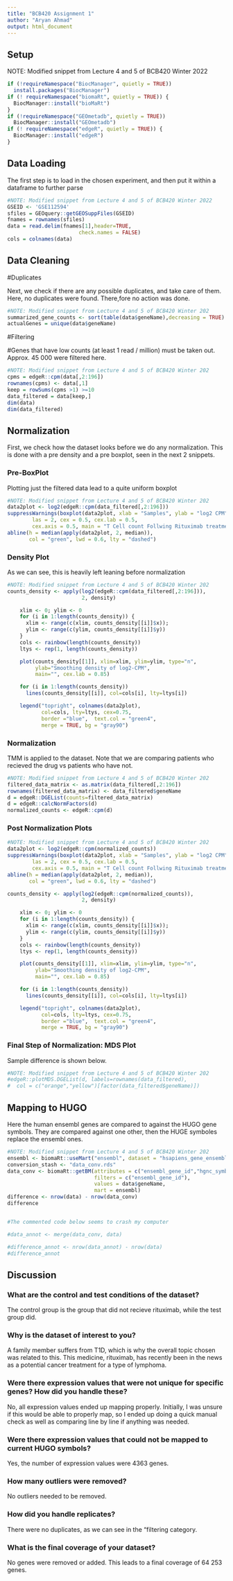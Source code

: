 ```yaml
---
title: "BCB420 Assignment 1"
author: "Aryan Ahmad"
output: html_document
---
```



## Setup

NOTE: Modified snippet from Lecture 4 and 5 of BCB420 Winter 2022
```r
if (!requireNamespace("BiocManager", quietly = TRUE))
  install.packages("BiocManager")
if (! requireNamespace("biomaRt", quietly = TRUE)) {
  BiocManager::install("bioMaRt")
}
if (!requireNamespace("GEOmetadb", quietly = TRUE))
  BiocManager::install("GEOmetadb")
if (! requireNamespace("edgeR", quietly = TRUE)) {
  BiocManager::install("edgeR")
}

```

## Data Loading

The first step is to load in the chosen experiment, and then put it within a 
dataframe to further parse

```r
#NOTE: Modified snippet from Lecture 4 and 5 of BCB420 Winter 2022
GSEID <- 'GSE112594'
sfiles = GEOquery::getGEOSuppFiles(GSEID)
fnames = rownames(sfiles)
data = read.delim(fnames[1],header=TRUE,
                       check.names = FALSE)
cols = colnames(data)
```

## Data Cleaning

#Duplicates

Next, we check if there are any possible duplicates, and take care of them. Here, no duplicates were found. There,fore no action was done.

```r
#NOTE: Modified snippet from Lecture 4 and 5 of BCB420 Winter 202
summarized_gene_counts <- sort(table(data$geneName),decreasing = TRUE)
actualGenes = unique(data$geneName)
```

#Filtering

#Genes that have low counts (at least 1 read / million) must be taken out. Approx. 45 000 were filtered here. 

```r
#NOTE: Modified snippet from Lecture 4 and 5 of BCB420 Winter 202
cpms = edgeR::cpm(data[,2:196])
rownames(cpms) <- data[,1]
keep = rowSums(cpms >1) >=10
data_filtered = data[keep,]
dim(data)
dim(data_filtered)
```

## Normalization

First, we check how the dataset looks before we do any normalization. This is done with a pre density and a pre boxplot, seen in the next 2 snippets.

### Pre-BoxPlot

Plotting just the filtered data lead to a quite uniform boxplot
```r
#NOTE: Modified snippet from Lecture 4 and 5 of BCB420 Winter 202
data2plot <- log2(edgeR::cpm(data_filtered[,2:196]))
suppressWarnings(boxplot(data2plot, xlab = "Samples", ylab = "log2 CPM", 
        las = 2, cex = 0.5, cex.lab = 0.5,
        cex.axis = 0.5, main = "T Cell count Follwing Rituximab treatment"))
abline(h = median(apply(data2plot, 2, median)), 
       col = "green", lwd = 0.6, lty = "dashed")
```

### Density Plot

As we can see, this is heavily left leaning before normalization
```r
#NOTE: Modified snippet from Lecture 4 and 5 of BCB420 Winter 202
counts_density <- apply(log2(edgeR::cpm(data_filtered[,2:196])), 
                        2, density)

    xlim <- 0; ylim <- 0
    for (i in 1:length(counts_density)) {
      xlim <- range(c(xlim, counts_density[[i]]$x)); 
      ylim <- range(c(ylim, counts_density[[i]]$y))
    }
    cols <- rainbow(length(counts_density))
    ltys <- rep(1, length(counts_density))

    plot(counts_density[[1]], xlim=xlim, ylim=ylim, type="n", 
         ylab="Smoothing density of log2-CPM", 
         main="", cex.lab = 0.85)

    for (i in 1:length(counts_density)) 
      lines(counts_density[[i]], col=cols[i], lty=ltys[i])

    legend("topright", colnames(data2plot),  
           col=cols, lty=ltys, cex=0.75, 
           border ="blue",  text.col = "green4", 
           merge = TRUE, bg = "gray90")
```


### Normalization

TMM is applied to the dataset. Note that we are comparing patients who recieved the drug vs patients who have not. 

```r
#NOTE: Modified snippet from Lecture 4 and 5 of BCB420 Winter 202
filtered_data_matrix <- as.matrix(data_filtered[,2:196])
rownames(filtered_data_matrix) <- data_filtered$geneName
d = edgeR::DGEList(counts=filtered_data_matrix)
d = edgeR::calcNormFactors(d)
normalized_counts <- edgeR::cpm(d)

```

### Post Normalization Plots

```r
#NOTE: Modified snippet from Lecture 4 and 5 of BCB420 Winter 202
data2plot <- log2(edgeR::cpm(normalized_counts))
suppressWarnings(boxplot(data2plot, xlab = "Samples", ylab = "log2 CPM", 
        las = 2, cex = 0.5, cex.lab = 0.5,
        cex.axis = 0.5, main = "T Cell count Follwing Rituximab treatment"))
abline(h = median(apply(data2plot, 2, median)), 
       col = "green", lwd = 0.6, lty = "dashed")

counts_density <- apply(log2(edgeR::cpm(normalized_counts)), 
                        2, density)

    xlim <- 0; ylim <- 0
    for (i in 1:length(counts_density)) {
      xlim <- range(c(xlim, counts_density[[i]]$x)); 
      ylim <- range(c(ylim, counts_density[[i]]$y))
    }
    cols <- rainbow(length(counts_density))
    ltys <- rep(1, length(counts_density))

    plot(counts_density[[1]], xlim=xlim, ylim=ylim, type="n", 
         ylab="Smoothing density of log2-CPM", 
         main="", cex.lab = 0.85)

    for (i in 1:length(counts_density)) 
      lines(counts_density[[i]], col=cols[i], lty=ltys[i])

    legend("topright", colnames(data2plot),  
           col=cols, lty=ltys, cex=0.75, 
           border ="blue",  text.col = "green4", 
           merge = TRUE, bg = "gray90")
```


### Final Step of Normalization: MDS Plot

Sample difference is shown below. 

```r
#NOTE: Modified snippet from Lecture 4 and 5 of BCB420 Winter 202
#edgeR::plotMDS.DGEList(d, labels=rownames(data_filtered),
#  col = c("orange","yellow")[factor(data_filtered$geneName)])
```

## Mapping to HUGO

Here the human ensembl genes are compared to against the HUGO gene symbols. They are compared against one other, then the HUGE symboles replace the ensembl ones.

```r
#NOTE: Modified snippet from Lecture 4 and 5 of BCB420 Winter 202
ensembl <- biomaRt::useMart("ensembl", dataset = "hsapiens_gene_ensembl")
conversion_stash <- "data_conv.rds"
data_conv <- biomaRt::getBM(attributes = c("ensembl_gene_id","hgnc_symbol"),
                            filters = c("ensembl_gene_id"),
                            values = data$geneName,
                            mart = ensembl)
difference <- nrow(data) - nrow(data_conv)
difference


#The commented code below seems to crash my computer

#data_annot <- merge(data_conv, data)

#difference_annot <- nrow(data_annot) - nrow(data)
#difference_annot

```


## Discussion


### What are the control and test conditions of the dataset?

The control group is the group that did not recieve rituximab, while the test group did. 

### Why is the dataset of interest to you?

A family member suffers from T1D, which is why the overall topic chosen was related to this. This medicine, rituximab, has recently been in the news as a potential cancer treatment for a type of lymphoma. 

### Were there expression values that were not unique for specific genes? How did you handle these?

No, all expression values ended up mapping properly. Initially, I was unsure if this would be able to properly map, so I ended up doing a quick manual check as well as comparing line by line if anything was needed.

### Were there expression values that could not be mapped to current HUGO symbols?

Yes, the number of expression values were 4363 genes. 

### How many outliers were removed?

No outliers needed to be removed.

### How did you handle replicates?

There were no duplicates, as we can see in the "filtering category. 

### What is the final coverage of your dataset?

No genes were removed or added. This leads to a final coverage of 64 253 genes.

